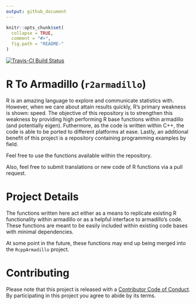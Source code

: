 ```yaml
---
output: github_document
---
```


```r
knitr::opts_chunk$set(
  collapse = TRUE,
  comment = "#>",
  fig.path = "README-"
)
```

[![Travis-CI Build Status](https://travis-ci.org/coatless/r-to-armadillo.svg?branch=master)](https://travis-ci.org/coatless/r-to-armadillo)

# R To Armadillo (`r2armadillo`)

R is an amazing language to explore and communicate statistics with. However, when we care about attain results quickly, R's primary weakness is shown: speed. The objective of this repository is to strengthen this weakness by providing high performing  R base functions within armadillo (and potentially eigen). Futhermore, as the code is written within C++, the code is able to be ported to different platforms at ease. Lastly, an additional benefit of this project is a repository containing programming examples by field.

Feel free to use the functions available within the repository.

Also, feel free to submit translations or new code of R functions via a pull request.

# Project Details

The functions written here act either as a means to replicate existing R functionality within armadillo or as a helpful interface to armadillo's code. These functions are meant to be easily included within existing code bases with minimal dependencies.

At some point in the future, these functions may end up being merged into the `RcppArmadillo` project.

# Contributing

Please note that this project is released with a [Contributor Code of Conduct](CONDUCT.md). By participating in this project you agree to abide by its terms.
